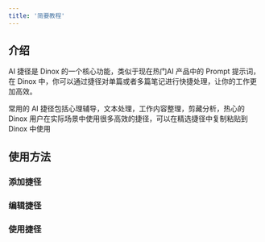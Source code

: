 ```yaml
---
title: '简要教程'
---
```

## 介绍
AI 捷径是 Dinox 的一个核心功能，类似于现在热门AI 产品中的 Prompt 提示词，在 Dinox 中，你可以通过捷径对单篇或者多篇笔记进行快捷处理，让你的工作更加高效。

常用的 AI 捷径包括心理辅导，文本处理，工作内容整理，剪藏分析，热心的 Dinox 用户在实际场景中使用很多高效的捷径，可以在精选捷径中复制粘贴到 Dinox 中使用


## 使用方法

### 添加捷径





### 编辑捷径



### 使用捷径
